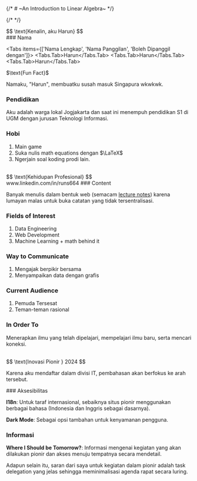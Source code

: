 
{/* # ~An Introduction to Linear Algebra~ */}

{/* <Hero/> */}

<div className="text-[5vh]">
$$
\text{Kenalin, aku Harun}
$$
</div>

<Steps>
### Nama

<Tabs items={['Nama Lengkap', 'Nama Panggilan', 'Boleh Dipanggil dengan']}>
  <Tabs.Tab>Harun</Tabs.Tab>
  <Tabs.Tab>Harun</Tabs.Tab>
  <Tabs.Tab>Harun</Tabs.Tab>
</Tabs>

<Callout type="info">
$\text{Fun Fact}$

Namaku, "Harun", membuatku susah masuk Singapura wkwkwk.
</Callout>

### Pendidikan
Aku adalah warga lokal Jogjakarta dan saat ini menempuh pendidikan S1 di UGM dengan jurusan Teknologi Informasi.


### Hobi
1. Main game
2. Suka nulis math equations dengan $\LaTeX$
3. Ngerjain soal koding prodi lain.
</Steps>

<br/>
<div className="text-[5vh]">
$$
\text{Kehidupan Profesional}
$$
</div>

<Callout type='info'>
www.linkedin.com/in/runs664
</Callout>

<Steps>
### Content

Banyak menulis dalam bentuk web (semacam [lecture notes](lecture-notes/semester-2/complex-variable-analysis/l04#cauchy-riemann-equations)) karena lumayan malas untuk buka catatan yang tidak tersentralisasi.

### Fields of Interest

1. Data Engineering
2. Web Development
3. Machine Learning + math behind it

### Way to Communicate

1. Mengajak berpikir bersama
2. Menyampaikan data dengan grafis

### Current Audience

1. Pemuda Tersesat
2. Teman-teman rasional

### In Order To

Menerapkan ilmu yang telah dipelajari, mempelajari ilmu baru, serta mencari koneksi.
</Steps>

<br/>
<div className="text-[5vh]">
$$
\text{Inovasi Pionir } 2024
$$
</div>

Karena aku mendaftar dalam divisi IT, pembahasan akan berfokus ke arah tersebut.

<Steps>
### Aksesibilitas

**I18n**: Untuk taraf internasional, sebaiknya situs pionir menggunakan berbagai bahasa (Indonesia dan Inggris sebagai dasarnya).

**Dark Mode**: Sebagai opsi tambahan untuk kenyamanan pengguna.

### Informasi

**Where I Should be Tomorrow?**: Informasi mengenai kegiatan yang akan dilakukan pionir dan akses menuju tempatnya secara mendetail.
</Steps>

Adapun selain itu, saran dari saya untuk kegiatan dalam pionir adalah task delegation yang jelas sehingga meminimalisasi agenda rapat secara luring.